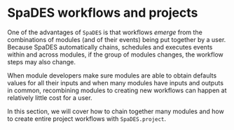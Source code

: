 # SpaDES workflows and projects

One of the advantages of `SpaDES` is that workflows *emerge* from the
combinations of modules (and of their events) being put together by a
user. Because SpaDES automatically chains, schedules and executes events
within and across modules, if the group of modules changes, the
workflow steps may also change.

When module developers make sure modules are able to obtain defaults
values for all their inputs and when many modules have inputs and
outputs in common, recombining modules to creating new workflows can
happen at relatively little cost for a user.

In this section, we will cover how to chain together many modules and
how to create entire project workflows with `SpaDES.project`.

